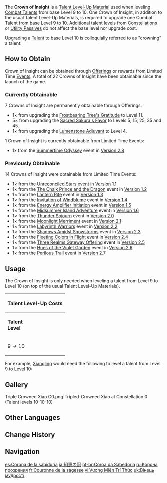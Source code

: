 {{Item Infobox
|id           = 104319
|image        = Item Crown of Insight.png
|type         = Talent Level-Up Materials
|invCategory  = Character Development Items
|rarity       = 5
|description  = Once a medium for the storage and transfer of wisdom in ancient times. Now wisdom is found in ancient texts and in profound speech. Nevertheless, this Crown of Insight must still be able to impart some transcendent power and wisdom to its bearer.
|source1      = [[Events]]
|source2      = [[Offerings]]
}}
The '''Crown of Insight''' is a [[Talent Level-Up Material]] used when leveling [[Combat Talents]] from base Level 9 to 10. One Crown of Insight, in addition to the usual Talent Level-Up Materials, is required to upgrade one Combat Talent from base Level 9 to 10. Additional talent levels from [[Constellations]] or [[Utility Passive]]s do not affect the base level nor upgrade cost.

Upgrading a [[Talent]] to base Level 10 is colloquially referred to as "crowning" a talent.

==How to Obtain==
Crown of Insight can be obtained through [[Offerings]] or rewards from Limited Time [[Events]]. A total of 22 Crowns of Insight have been obtainable since the launch of the game.

===Currently Obtainable===
7 Crowns of Insight are permanently obtainable through Offerings:
* 1× from upgrading the [[Frostbearing Tree's Gratitude]] to Level 11.
* 5× from upgrading the [[Sacred Sakura's Favor]] to Levels 5, 15, 25, 35 and 45.
* 1× from upgrading the [[Enhance the Lumenstone Adjuvant|Lumenstone Adjuvant]] to Level 4.

1 Crown of Insight is currently obtainable from Limited Time Events:
*1x from the [[Summertime Odyssey]] event in [[Version 2.8]]

<!--===Upcoming===
1 Crown of Insight will be obtainable from upcoming sources:-->
===Previously Obtainable===
14 Crowns of Insight were obtainable from Limited Time Events:
* 1× from the [[Unreconciled Stars]] event in [[Version 1.1]]
*1× from the [[The Chalk Prince and the Dragon]] event in [[Version 1.2]]
*1× from the [[Lantern Rite]] event in [[Version 1.3]]
*1× from the [[Invitation of Windblume]] event in [[Version 1.4]]
*1× from the [[Energy Amplifier Initiation]] event in [[Version 1.5]]
*1× from the [[Midsummer Island Adventure]] event in [[Version 1.6]]
*1× from the [[Thunder Sojourn]] event in [[Version 2.0]]
*1× from the [[Moonlight Merriment]] event in [[Version 2.1]]
*1× from the [[Labyrinth Warriors]] event in [[Version 2.2]]
*1× from the [[Shadows Amidst Snowstorms]] event in [[Version 2.3]]
*1× from the [[Fleeting Colors in Flight]] event in [[Version 2.4]]
*1× from the [[Three Realms Gateway Offering]] event in [[Version 2.5]]
*1× from the [[Hues of the Violet Garden]] event in [[Version 2.6]]
*1× from the [[Perilous Trail/Event|Perilous Trail]] event in [[Version 2.7]]

==Usage==
{{Main|Talent Level-Up Materials}}
The Crown of Insight is only needed when leveling a talent from Level 9 to Level 10 (on top of the usual Talent Level-Up Materials).
{| class="wikitable" style="text-align:center;"
! colspan="7" |Talent Level-Up Costs
|-
| rowspan="2" |'''Talent<br />Level'''
| rowspan="2" |'''Required<br />Ascension'''
| rowspan="2" |'''{{Icon/Mora}}<br />[[Mora]]'''
| rowspan="2" |'''[[Common Ascension Materials|Common<br />Materials]]''' 
| colspan="3" |'''[[Talent Level-Up Materials]]'''
|-
|'''[[Talent Books]]'''
| '''[[Weekly Boss Drop]]'''
|'''{{Item|Crown of Insight|22}}'''
|-
|9 → 10
|6✦
|700,000
|{{Icon/Stars|3}}×12
|{{Icon/Stars|4}}×16
|{{Icon/Stars|5}}×2
|{{Icon/Stars|5}}×1
|}
For example, [[Xiangling]] would need the following to level a talent from Level 9 to Level 10:
{{Card|Mora|700,000}}{{Card|Slime Concentrate|12}}{{Card|Philosophies of Diligence|16}}{{Card|Dvalin's Claw|2}}{{Card|Crown of Insight|1}}

==Gallery==
<gallery hideaddbutton="true" captionalign="center">
Triple Crowned Xiao C0.png|Tripled-Crowned Xiao at Constellation 0 (Talent levels 10-10-10)
</gallery>

== Other Languages==
{{Other Languages
|en      = Crown of Insight
|zhs     = 智识之冕
|zhs_rm  = Zhìshí zhī Miǎn
|zht     = 智識之冕
|zht_rm  = Zhìshì zhī Miǎn
|zh_tl   = Crown of Wisdom
|ja      = 知恵の冠
|ja_rm   = Chie no Kanmuri
|ja_tl   = Crown of Wisdom
|ko      = 지식의 왕관
|ko_rm   = Jisik-ui Wanggwan
|ko_tl   = Crown of Wisdom
|es      = Corona de la sabiduría
|es_tl   = Crown of Wisdom
|fr      = Couronne de la sagesse
|fr_tl   = Crown of Wisdom
|ru      = Корона прозрения
|ru_tl   = 
|th      = Crown of Insight
|vi      = Vương Miện Trí Thức
|vi_tl   = 
|de      = Krone der Weisheit
|de_tl   = Crown of Wisdom
|id      = Crown of Insight
|pt      = Coroa da Sabedoria
|pt_tl   = Crown of Wisdom
}}

== Change History==
{{Change History|1.1}}

==Navigation==
{{Development Item Navbox|type=Character Talent Materials}}

[[es:Corona de la sabiduría]]
[[ja:知恵の冠]]
[[pt-br:Coroa da Sabedoria]]
[[ru:Корона прозрения]]
[[fr:Couronne de la sagesse]]
[[vi:Vương Miện Trí Thức]]
[[uk:Вінець мудрості]]